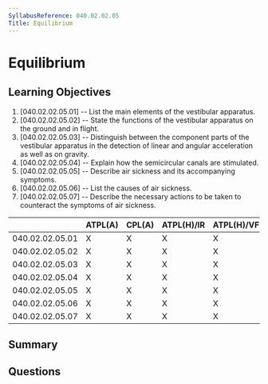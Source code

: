 ```yaml
---
SyllabusReference: 040.02.02.05
Title: Equilibrium
---
```


# Equilibrium

## Learning Objectives

1. [040.02.02.05.01] -- List the main elements of the vestibular apparatus.
2. [040.02.02.05.02] -- State the functions of the vestibular apparatus on the
   ground and in flight.
3. [040.02.02.05.03] -- Distinguish between the component parts of the
   vestibular apparatus in the detection of linear and angular acceleration as
   well as on gravity.
4. [040.02.02.05.04] -- Explain how the semicircular canals are stimulated.
5. [040.02.02.05.05] -- Describe air sickness and its accompanying symptoms.
6. [040.02.02.05.06] -- List the causes of air sickness.
7. [040.02.02.05.07] -- Describe the necessary actions to be taken to counteract
   the symptoms of air sickness.

|                 | ATPL(A) | CPL(A) | ATPL(H)/IR | ATPL(H)/VFR | CPL(H) | IR  | CBIR(A) |
| --------------- | ------- | ------ | ---------- | ----------- | ------ | --- | ------- |
| 040.02.02.05.01 | X       | X      | X          | X           | X      | X   |         |
| 040.02.02.05.02 | X       | X      | X          | X           | X      | X   |         |
| 040.02.02.05.03 | X       | X      | X          | X           | X      | X   |         |
| 040.02.02.05.04 | X       | X      | X          | X           | X      | X   |         |
| 040.02.02.05.05 | X       | X      | X          | X           | X      | X   | X       |
| 040.02.02.05.06 | X       | X      | X          | X           | X      | X   | X       |
| 040.02.02.05.07 | X       | X      | X          | X           | X      | X   |         |

## Summary

## Questions
